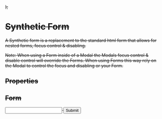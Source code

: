 


<Meta title="Components/Form" component={Form} />


  <div
    style={{
      display: "inline-flex",
      justifyContent: "flex-start",
      alignItems: "center",
      flexWrap: "wrap",
      gap: "1rem",
    }}
  >
    <S />
  </div>
);

# Synthetic Form

A Synthetic form is a replacement to the standard html form that allows for nested forms, focus control & disabling.

Note: When using a Form inside of a Modal the Modals focus control & disable control will override the Forms. 
When using Forms this way rely on the Modal to control the focus and disabling or your Form.

## Properties

<ArgsTable of={Form} />

## Form

<Canvas>
  <Story name="Form" decorators={[Decorator]}>
    <Form focus>
        <div style={{ display:'flex' }}>
          <Input type="pin" />
          <Button variant="primary">Submit</Button>
        </div>
    </Form>
 
  </Story>
</Canvas>
